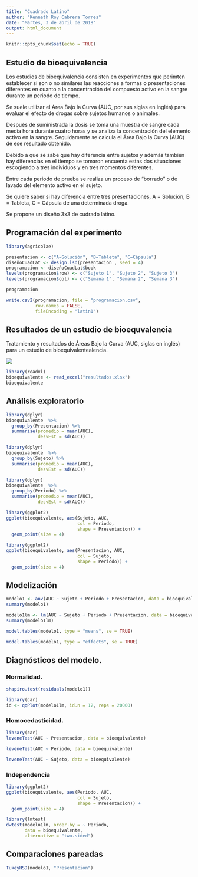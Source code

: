 ```yaml
---
title: "Cuadrado Latino"
author: "Kenneth Roy Cabrera Torres"
date: "Martes, 3 de abril de 2018"
output: html_document
---
```


```r
knitr::opts_chunk$set(echo = TRUE)
```


## Estudio de bioequivalencia

Los estudios de bioequivalencia consisten en 
experimentos que perimten establecer si son o no similares
las reacciones a formas o presentaciones diferentes en cuanto
a la concentración del compuesto activo en la sangre durante
un periodo de tiempo.

Se suele utilizar el Área Bajo la Curva (AUC, por sus siglas en inglés)
para evaluar el efecto de drogas sobre sujetos humanos o animales.

Después de suministrada la dosis se toma una muestra de sangre
cada media hora durante cuatro horas y se analiza la concentración 
del elemento activo en la sangre. Seguidamente se calcula el Área Bajo la Curva
(AUC) de ese resultado obtenido. 

Debido a que se sabe que hay diferencia entre sujetos y además también
hay diferencias en el tiempo se tomaron encuenta estas dos situaciones
escogiendo a tres individuos y en tres momentos diferentes.

Entre cada periodo de prueba se realiza un proceso de "borrado" o 
de lavado del elemento activo en el sujeto.

Se quiere saber si hay diferencia entre tres presentaciones, A = Solución,
B = Tableta, C = Cápsula de una determinada droga.

Se propone un diseño 3x3 de cudrado latino. 


## Programación del experimento

```r
library(agricolae)

presentacion <- c("A=Solución", "B=Tableta", "C=Cápsula")
diseñoCuadLat <- design.lsd(presentacion , seed = 4)
programacion <- diseñoCuadLat$book
levels(programacion$row) <- c("Sujeto 1", "Sujeto 2", "Sujeto 3")
levels(programacion$col) <- c("Semana 1", "Semana 2", "Semana 3")

programacion

write.csv2(programacion, file = "programacion.csv",
           row.names = FALSE,
           fileEncoding = "latin1")
```

## Resultados de un estudio de bioequvalencia

Tratamiento y resultados de Áreas Bajo la Curva (AUC, siglas en inglés) para
un estudio de bioequivalentealencia.

![](ABCEstudiobioequivalente.png)


```r
library(readxl)
bioequivalente <- read_excel("resultados.xlsx")
bioequivalente
```


## Análisis exploratorio


```r
library(dplyr)
bioequivalente  %>% 
  group_by(Presentacion) %>%
  summarise(promedio = mean(AUC),
            desvEst = sd(AUC))
```


```r
library(dplyr)
bioequivalente  %>% 
  group_by(Sujeto) %>%
  summarise(promedio = mean(AUC),
            desvEst = sd(AUC))
```

```r
library(dplyr)
bioequivalente  %>% 
  group_by(Periodo) %>%
  summarise(promedio = mean(AUC),
            desvEst = sd(AUC))
```


```r
library(ggplot2)
ggplot(bioequivalente, aes(Sujeto, AUC, 
                           col = Periodo,
                           shape = Presentacion)) +
  geom_point(size = 4)
```



```r
library(ggplot2)
ggplot(bioequivalente, aes(Presentacion, AUC, 
                           col = Sujeto,
                           shape = Periodo)) +
  geom_point(size = 4)
```

## Modelización

```r
modelo1 <- aov(AUC ~ Sujeto + Periodo + Presentacion, data = bioequivalente)
summary(modelo1)
```


```r
modelo1lm <- lm(AUC ~ Sujeto + Periodo + Presentacion, data = bioequivalente)
summary(modelo1lm)
```


```r
model.tables(modelo1, type = "means", se = TRUE)
```

```r
model.tables(modelo1, type = "effects", se = TRUE)
```

## Diagnósticos del modelo.

### Normalidad.

```r
shapiro.test(residuals(modelo1))
```

```r
library(car)
id <- qqPlot(modelo1lm, id.n = 12, reps = 20000)
```



### Homocedasticidad.

```r
library(car)
leveneTest(AUC ~ Presentacion, data = bioequivalente)

leveneTest(AUC ~ Periodo, data = bioequivalente)

leveneTest(AUC ~ Sujeto, data = bioequivalente)
```

### Independencia


```r
library(ggplot2)
ggplot(bioequivalente, aes(Periodo, AUC, 
                           col = Sujeto,
                           shape = Presentacion)) +
  geom_point(size = 4)
```


```r
library(lmtest)
dwtest(modelo1lm, order.by = ~ Periodo, 
       data = bioequivalente, 
       alternative = "two.sided")
```

## Comparaciones pareadas

```r
TukeyHSD(modelo1, "Presentacion")
```

